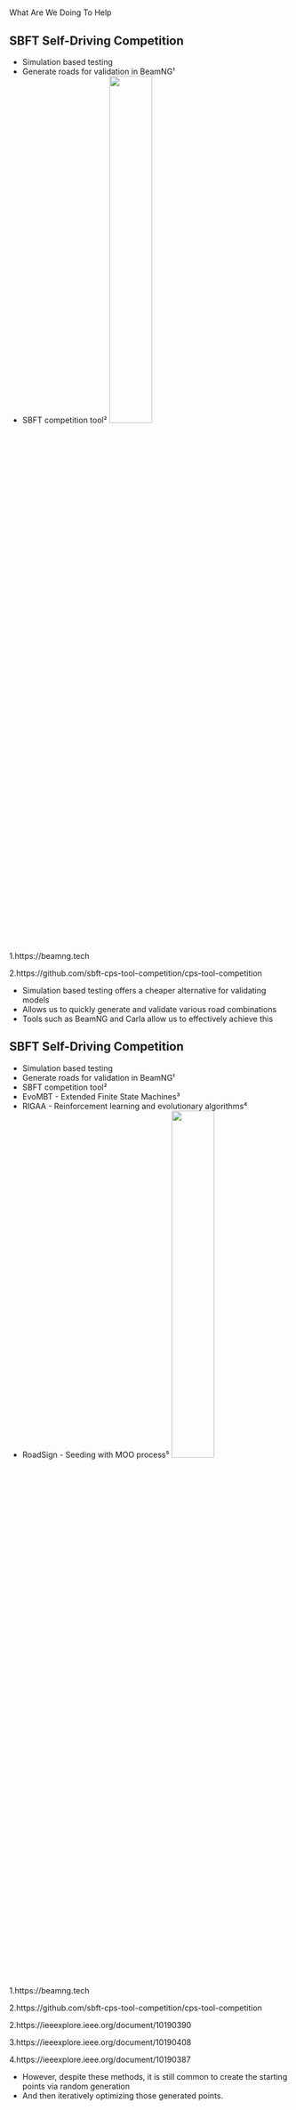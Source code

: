 # {auto-animate=true; background-color="#66cccc"}

::: r-fit-text
[What Are We Doing To Help]{.flow}
:::

## SBFT Self-Driving Competition {auto-animate=true}
- Simulation based testing
- Generate roads for validation in BeamNG¹
- SBFT competition tool²
![](img/driving/beam-1.png){.absolute top=45% right=10% height="40%"}

::: footer
<p>1.https://beamng.tech</p>
<p>2.https://github.com/sbft-cps-tool-competition/cps-tool-competition</p>

:::

::: {.notes}
- Simulation based testing offers a cheaper alternative for validating models
- Allows us to quickly generate and validate various road combinations
- Tools such as BeamNG and Carla allow us to effectively achieve this
:::

## SBFT Self-Driving Competition {auto-animate=true}
- Simulation based testing
- Generate roads for validation in BeamNG¹
- SBFT competition tool²
- EvoMBT - Extended Finite State Machines³
- RIGAA - Reinforcement learning and evolutionary algorithms⁴
- RoadSign - Seeding with MOO process⁵
![](img/driving/beam-1.png){.absolute top=45% right=10% height="40%"}

::: footer
<p>1.https://beamng.tech</p>
<p>2.https://github.com/sbft-cps-tool-competition/cps-tool-competition</p>
<p>2.https://ieeexplore.ieee.org/document/10190390</p>
<p>3.https://ieeexplore.ieee.org/document/10190408</p>
<p>4.https://ieeexplore.ieee.org/document/10190387</p>
:::

::: {.notes}
- However, despite these methods, it is still common to create the starting points via random generation
- And then iteratively optimizing those generated points.
:::
